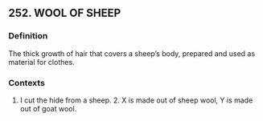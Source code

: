 ## 252. WOOL OF SHEEP
### Definition
The thick growth of hair that covers a sheep’s body, prepared and used as material for clothes.

### Contexts
1. I cut the hide from a sheep. 2. X is made out of sheep wool, Y is made out of goat wool.

